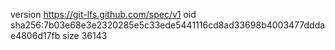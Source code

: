 version https://git-lfs.github.com/spec/v1
oid sha256:7b03e68e3e2320285e5c33ede5441116cd8ad33698b4003477dddae4806d17fb
size 36143
